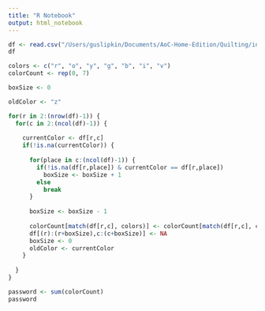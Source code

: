 ```yaml
---
title: "R Notebook"
output: html_notebook
---
```


```r
df <- read.csv("/Users/guslipkin/Documents/AoC-Home-Edition/Quilting/input.csv", colClasses = rep("character", 10), header = FALSE)
df
```

```r
colors <- c("r", "o", "y", "g", "b", "i", "v")
colorCount <- rep(0, 7)

boxSize <- 0

oldColor <- "z"

for(r in 2:(nrow(df)-1)) {
  for(c in 2:(ncol(df)-1)) {
    
    currentColor <- df[r,c]
    if(!is.na(currentColor)) {
      
      for(place in c:(ncol(df)-1)) {
        if(!is.na(df[r,place]) & currentColor == df[r,place])
          boxSize <- boxSize + 1
        else
          break
      }
      
      boxSize <- boxSize - 1
      
      colorCount[match(df[r,c], colors)] <- colorCount[match(df[r,c], colors)] + 1
      df[(r):(r+boxSize),c:(c+boxSize)] <- NA
      boxSize <- 0
      oldColor <- currentColor
    }
    
  }
}

password <- sum(colorCount)
password
```
